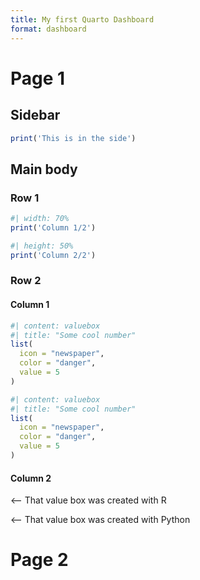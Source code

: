 ```yaml
---
title: My first Quarto Dashboard
format: dashboard
---
```


# Page 1

## Sidebar {.sidebar}

```r
print('This is in the side')
```

## Main body

### Row 1 {height="70%"}

```r
#| width: 70%
print('Column 1/2')
```

```r
#| height: 50%
print('Column 2/2')
```

### Row 2

#### Column 1

```r
#| content: valuebox
#| title: "Some cool number"
list(
  icon = "newspaper",
  color = "danger",
  value = 5
)
```

```r
#| content: valuebox
#| title: "Some cool number"
list(
  icon = "newspaper",
  color = "danger",
  value = 5
)
```

#### Column 2

::: card
\<--- That value box was created with R
:::

::: card
\<--- That value box was created with Python
:::

# Page 2
